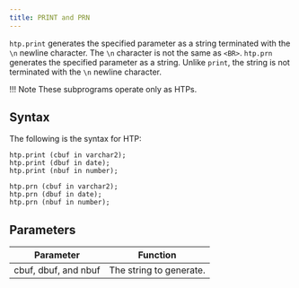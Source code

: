 ```yaml
---
title: PRINT and PRN
---
```


`htp.print` generates the specified parameter as a string terminated with the `\n` newline character. The `\n` character is not the same as `<BR>`. 
`htp.prn` generates the specified parameter as a string. Unlike `print`, the string is not terminated with the `\n` newline character. 

!!! Note
    These subprograms operate only as HTPs.

## Syntax

The following is the syntax for HTP:
```
htp.print (cbuf in varchar2);
htp.print (dbuf in date);
htp.print (nbuf in number);

htp.prn (cbuf in varchar2);
htp.prn (dbuf in date);
htp.prn (nbuf in number);
```

## Parameters

| Parameter | Function |
| --------- | -------- |
| cbuf, dbuf, and nbuf | The string to generate. |